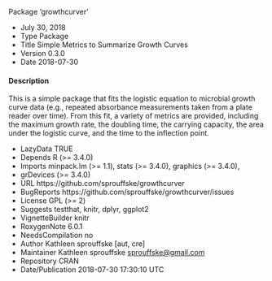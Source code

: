 Package ‘growthcurver’

* July 30, 2018
* Type Package
* Title Simple Metrics to Summarize Growth Curves
* Version 0.3.0
* Date 2018-07-30

#### Description 

This is a simple package that fits the logistic equation to microbial growth curve data (e.g., repeated absorbance measurements
taken from a plate reader over time). From this fit, a variety of metrics are provided, including the maximum growth rate, the doubling time, the carrying capacity, the area under the logistic
curve, and the time to the inflection point.

* LazyData TRUE
* Depends R (>= 3.4.0)
* Imports minpack.lm (>= 1.1), stats (>= 3.4.0), graphics (>= 3.4.0),
* grDevices (>= 3.4.0)
* URL https://github.com/sprouffske/growthcurver
* BugReports https://github.com/sprouffske/growthcurver/issues
* License GPL (>= 2)
* Suggests testthat, knitr, dplyr, ggplot2
* VignetteBuilder knitr
* RoxygenNote 6.0.1
* NeedsCompilation no
* Author Kathleen sprouffske [aut, cre]
* Maintainer Kathleen sprouffske <sprouffske@gmail.com>
* Repository CRAN
* Date/Publication 2018-07-30 17:30:10 UTC


